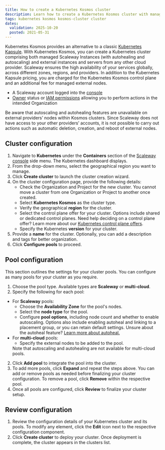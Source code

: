 ```yaml
---
title: How to create a Kubernetes Kosmos cluster
description: Learn how to create a Kubernetes Kosmos cluster with managed Scaleway Instances and external nodes from any cloud provider.
tags: kubernetes kosmos kosmos-cluster cluster
dates:
  validation: 2025-10-20
  posted: 2021-05-31
---
```



Kubernetes Kosmos provides an alternative to a classic [Kubernetes Kapsule](/kubernetes/concepts/#kubernetes-kapsule). With Kubernetes Kosmos, you can create a Kubernetes cluster comprising both managed Scaleway Instances (with autohealing and autoscaling) and external instances and servers from any other cloud provider. Scaleway ensures the high availability of your services globally, across different zones, regions, and providers. In addition to the Kubernetes Kapsule pricing, you are charged for the Kubernetes Kosmos control plane and an additional fee for managed external nodes.

<Requirements />

- A Scaleway account logged into the [console](https://console.scaleway.com)
- [Owner](/iam/concepts/#owner) status or [IAM permissions](/iam/concepts/#permission) allowing you to perform actions in the intended Organization

<Message type="important">
  Be aware that autoscaling and autohealing features are unavailable on external providers’ nodes within Kosmos clusters. Since Scaleway does not have access to your other providers’ accounts, it is not possible to carry out actions such as automatic deletion, creation, and reboot of external nodes.
</Message>

## Cluster configuration

1. Navigate to **Kubernetes** under the **Containers** section of the [Scaleway console](https://console.scaleway.com/) side menu. The Kubernetes dashboard displays.
2. From the drop-down menu, select the geographical region you want to manage.
3. Click **Create cluster** to launch the cluster creation wizard.
4. On the cluster configuration page, provide the following details:
    * Check the Organization and Project for the new cluster.
        <Message type="important">
          You cannot move a cluster from one Organization or Project to another once created.
        </Message>
    * Select **Kubernetes Kosmos** as the cluster type.
    * Verify the geographical **region** for the cluster.
    * Select the control plane offer for your cluster. Options include shared or dedicated control planes.
        <Message type="tip">
          Need help deciding on a control plane offer? Learn more about our [Kubernetes control plane offers](/kubernetes/reference-content/kubernetes-control-plane-offers/).
        </Message>
    * Specify the Kubernetes **version** for your cluster.
5. Provide a **name** for the cluster. Optionally, you can add a description and tags for better organization.
6. Click **Configure pools** to proceed.

## Pool configuration

This section outlines the settings for your cluster pools. You can configure as many pools for your cluster as you require.

1. Choose the pool type. Available types are **Scaleway** or **multi-cloud**.
2. Specify the following for each pool:
  * For **Scaleway** pools:
    * Choose the **Availability Zone** for the pool's nodes.
    * Select the **node type** for the pool.
    * Configure **pool options**, including node count and whether to enable autoscaling. Options also include enabling autoheal and linking to a placement group, or you can retain default settings.
        <Message type="tip">
          Unsure about the autoheal feature? [Learn more about autoheal.](/kubernetes/concepts/#autoheal)
        </Message>
  * For **multi-cloud** pools:
    * Specify the external nodes to be added to the pool.
    <Message type="important">
      Note that autoscaling and autohealing are not available for multi-cloud pools.
    </Message>
2. Click **Add pool** to integrate the pool into the cluster.
3. To add more pools, click **Expand** and repeat the steps above.
    <Message type="tip">
      You can add or remove pools as needed before finalizing your cluster configuration. To remove a pool, click **Remove** within the respective pool.
    </Message>
4. Once all pools are configured, click **Review** to finalize your cluster setup.

## Review configuration

1. Review the configuration details of your Kubernetes cluster and its pools.
    <Message type="tip">
      To modify any element, click the <Icon name="edit" /> **Edit** icon next to the respective configuration component.
    </Message>
2. Click **Create cluster** to deploy your cluster. Once deployment is complete, the cluster appears in the clusters list.
